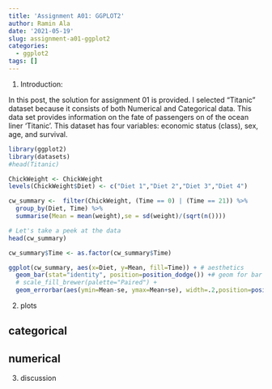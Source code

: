 ```yaml
---
title: 'Assignment A01: GGPLOT2'
author: Ramin Ala
date: '2021-05-19'
slug: assignment-a01-ggplot2
categories:
  - ggplot2
tags: []
---
```


1. Introduction:

  In this post, the solution for assignment 01 is provided. I selected "Titanic" dataset because it consists of both Numerical and Categorical data.
  This data set provides information on the fate of passengers on of the ocean liner ‘Titanic’. This dataset has four variables: economic status (class), sex, age, and survival.

```r
library(ggplot2)
library(datasets)
#head(Titanic)

ChickWeight <- ChickWeight
levels(ChickWeight$Diet) <- c("Diet 1","Diet 2","Diet 3","Diet 4")

cw_summary <-  filter(ChickWeight, (Time == 0) | (Time == 21)) %>%
  group_by(Diet, Time) %>%
  summarise(Mean = mean(weight),se = sd(weight)/(sqrt(n()))) 

# Let's take a peek at the data
head(cw_summary)

cw_summary$Time <- as.factor(cw_summary$Time) 

ggplot(cw_summary, aes(x=Diet, y=Mean, fill=Time)) + # aesthetics
  geom_bar(stat="identity", position=position_dodge()) +# geom for bar plots
  # scale_fill_brewer(palette="Paired") +
  geom_errorbar(aes(ymin=Mean-se, ymax=Mean+se), width=.2,position=position_dodge(.9))  #geom for error bars
```

2. plots

## categorical

## numerical



3. discussion